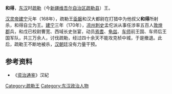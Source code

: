 '''和得'''，[[东汉|东汉]]时[[疏勒国|疏勒]]（今[[新疆维吾尔自治区|新疆维吾尔自治区]][[疏勒县|疏勒县]]）王。

[[汉灵帝|汉灵帝]][[建宁_(东汉)|建宁]]元年（168年），疏勒王[[臣磐|臣磐]]和汉大都尉在打猎中为他叔父'''和得'''所射杀，和得自立为王。[[建宁|建宁]]三年（170年），[[凉州|凉州]][[刺史|刺史]]孟佗派从事任涉率五百人[[敦煌郡|敦煌郡]]兵，和戊已校尉曹宽、西域长史张宴，动员[[焉耆|焉耆]]、[[龟兹|龟兹]]、[[车师|车师]]前王国、车师后王国军队，共三万余人，讨伐疏勒，经过四十余天不能攻克桢中城，于是撤退。此后，疏勒王不断地被杀，[[汉朝|汉朝]]廷没有力量干预。

==参考资料==
*《[[资治通鉴|资治通鉴]]》汉紀
{{start box}}
{{s-before|[[臣磐|臣磐]]}}
{{s-title|[[疏勒|疏勒]][[国王|国王]]|168年—？}}
{{s-after|不详}}
{{end box}}

[[Category:疏勒王|Category:疏勒王]]
[[Category:东汉政治人物|Category:东汉政治人物]]